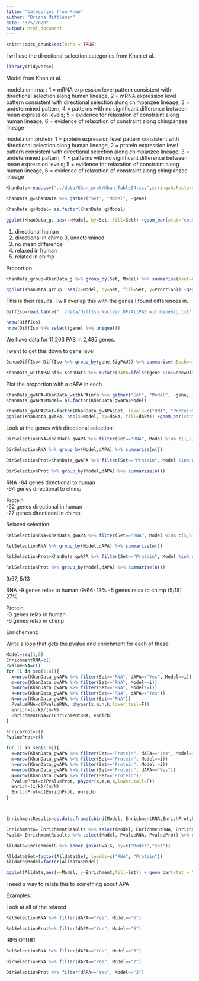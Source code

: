 ```yaml
---
title: "Categories from Khan"
author: "Briana Mittleman"
date: "3/5/2020"
output: html_document
---
```


```r
knitr::opts_chunk$set(echo = TRUE)
```

I will use the directional selection categories from Khan et al.  

```r
library(tidyverse)
```


Model from Khan et al. 

model.num.rna: : 1 = mRNA expression level pattern consistent with directional selection along human lineage, 2 = mRNA expression level pattern consistent with directional selection along chimpanzee lineage, 3 = undetermined pattern, 4 = patterns with no significant difference between mean expression levels; 5 = evidence for relaxation of constraint along human lineage, 6 = evidence of relaxation of constraint along chimpanzee lineage

model.num.protein: 1 = protein expression level pattern consistent with directional selection along human lineage, 2 = protein expression level pattern consistent with directional selection along chimpanzee lineage, 3 = undetermined pattern, 4 = patterns with no significant difference between mean expression levels; 5 = evidence for relaxation of constraint along human lineage, 6 = evidence of relaxation of constraint along chimpanzee lineage 


```r

KhanData=read.csv("../data/Khan_prot/Khan_TableS4.csv",stringsAsFactors = F)  %>% select(gene.symbol,contains("model") ) %>% rename("gene"=gene.symbol, "Protein"=model.num.protein, "RNA"=model.num.rna)

KhanData_g=KhanData %>% gather("Set", "Model", -gene)

KhanData_g$Model= as.factor(KhanData_g$Model)
```



```r
ggplot(KhanData_g, aes(x=Model, by=Set, fill=Set)) +geom_bar(stat="count",position = "dodge")


```
1. directional human 
2. directional in chimp 
3, undetermined
4. no mean difference
5. relaxed in human
6. related in chimp 

Proportion  

```r
KhanData_group=KhanData_g %>% group_by(Set, Model) %>% summarise(Nset=n(), Prortion=Nset/nrow(KhanData))

ggplot(KhanData_group, aes(x=Model, by=Set, fill=Set, y=Prortion)) +geom_bar(stat="identity",position = "dodge")
```

This is their results. I will overlap this with the genes I found differences in. 

```r
DiffIso=read.table("../data/DiffIso_Nuclear_DF/AllPAS_withGeneSig.txt", header = T, stringsAsFactors = F) %>% inner_join(KhanData, by="gene")

nrow(DiffIso)
nrow(DiffIso %>% select(gene) %>% unique())


```
We have data for 11,203 PAS in 2,485 genes.  

I want to get this down to gene level

```r
GenewDiffIso= DiffIso %>% group_by(gene,SigPAU2) %>% summarise(nEach=n()) %>% filter(SigPAU2=="Yes")

KhanData_withAPAinfo= KhanData %>% mutate(dAPA=ifelse(gene %in%GenewDiffIso$gene, "Yes", "No" ))

```

Plot the proportion with a dAPA in each 
```r
KhanData_gwAPA=KhanData_withAPAinfo %>% gather("Set", "Model", -gene, -dAPA)
KhanData_gwAPA$Model= as.factor(KhanData_gwAPA$Model)

KhanData_gwAPA$Set=factor(KhanData_gwAPA$Set, levels=c("RNA", "Protein"))
ggplot(KhanData_gwAPA, aes(x=Model, by=dAPA, fill=dAPA)) +geom_bar(stat="count", position = "stack") + facet_grid(~Set) + scale_fill_brewer(palette = "Dark2") + labs(y="Number of Genes") + scale_x_discrete( labels=c("Selection Human","Selection Chimp","Undetermined","No mean difference","Relaxation in Human","Relaxation in Chimp"))+theme(axis.text.x=element_text(angle=90, hjust=0), text= element_text(size=16))
```

Look at the genes with directional selection:

```r
DirSelectionRNA=KhanData_gwAPA %>% filter(Set=="RNA", Model %in% c(1,2))

DirSelectionRNA %>% group_by(Model,dAPA) %>% summarise(n())

DirSelectionProt=KhanData_gwAPA %>% filter(Set=="Protein", Model %in% c(1,2))

DirSelectionProt %>% group_by(Model,dAPA) %>% summarise(n())
```
RNA 
-84 genes directional to human  
-64 genes directional to chimp    

Protein  
-32 genes directional in human  
-27 genes directional in chimp  

Relaxed selection:  

```r
RelSelectionRNA=KhanData_gwAPA %>% filter(Set=="RNA", Model %in% c(5,6))

RelSelectionRNA %>% group_by(Model,dAPA) %>% summarise(n())

RelSelectionProt=KhanData_gwAPA %>% filter(Set=="Protein", Model %in% c(5,6))

RelSelectionProt %>% group_by(Model,dAPA) %>% summarise(n())
```
9/57, 5/13

RNA 
-9 genes relax to human  (9/66) 13%
-5 genes relax to chimp   (5/18) 27%

Protein  
-0 genes relax in human  
-6 genes relax in chimp  



Enrichement:  

Write a loop that gets the pvalue and enrichment for each of these:  


```r
Model=seq(1,6)
EnrichmentRNA=c()
PvalueRNA=c()
for (i in seq(1:6)){
  x=nrow(KhanData_gwAPA %>% filter(Set=="RNA", dAPA=="Yes", Model==i))
  m=nrow(KhanData_gwAPA %>% filter(Set=="RNA", Model==i))
  n=nrow(KhanData_gwAPA %>% filter(Set=="RNA", Model!=i))
  k=nrow(KhanData_gwAPA %>% filter(Set=="RNA", dAPA=="Yes"))
  N=nrow(KhanData_gwAPA %>% filter(Set=="RNA"))
  PvalueRNA=c(PvalueRNA, phyper(x,m,n,k,lower.tail=F))
  enrich=(x/k)/(m/N)
  EnrichmentRNA=c(EnrichmentRNA, enrich)
}

EnrichProt=c()
PvalueProt=c()

for (i in seq(1:6)){
  x=nrow(KhanData_gwAPA %>% filter(Set=="Protein", dAPA=="Yes", Model==i))
  m=nrow(KhanData_gwAPA %>% filter(Set=="Protein", Model==i))
  n=nrow(KhanData_gwAPA %>% filter(Set=="Protein", Model!=i))
  k=nrow(KhanData_gwAPA %>% filter(Set=="Protein", dAPA=="Yes"))
  N=nrow(KhanData_gwAPA %>% filter(Set=="Protein"))
  PvalueProt=c(PvalueProt, phyper(x,m,n,k,lower.tail=F))
  enrich=(x/k)/(m/N)
  EnrichProt=c(EnrichProt, enrich)
}




```


```r
EnrichmentResults=as.data.frame(cbind(Model, EnrichmentRNA,EnrichProt,PvalueRNA, PvalueProt))

EnrichmentG= EnrichmentResults %>% select(Model, EnrichmentRNA, EnrichProt) %>% rename("RNA"=EnrichmentRNA, "Protein"=EnrichProt) %>% gather("Set", "Enrichment", -Model)
PvalG= EnrichmentResults %>% select(Model, PvalueRNA, PvalueProt) %>% rename("RNA"=PvalueRNA, "Protein"=PvalueProt) %>% gather("Set", "Pvalue", -Model)

Alldata=EnrichmentG %>% inner_join(PvalG, by=c("Model","Set"))

Alldata$Set=factor(Alldata$Set, levels=c("RNA", "Protein"))
Alldata$Model=factor(Alldata$Model)

ggplot(Alldata,aes(x=Model, y=Enrichment,fill=Set)) + geom_bar(stat = "identity") + geom_hline(yintercept = 1) + geom_text(aes(label=round(Pvalue,2), vjust=0))+ facet_grid(~Set) + scale_fill_brewer(palette = "Dark2")  + scale_x_discrete( labels=c("Selection Human","Selection Chimp","Undetermined","No mean difference","Relaxation in Human","Relaxation in Chimp"))+theme(axis.text.x=element_text(angle=90, hjust=0), text= element_text(size=16)) +labs(title="Enrichment of dAPA genes in directional selection sets")
```


I need a way to relate this to something about APA  

Examples:  

Look at all of the relaxed 


```r
RelSelectionRNA %>% filter(dAPA=="Yes", Model=="6")
```

```r
RelSelectionProt%>% filter(dAPA=="Yes", Model=="6")
```

IRF5
OTUB1

```r
RelSelectionRNA %>% filter(dAPA=="Yes", Model=="5")
```

```r
DirSelectionRNA %>% filter(dAPA=="Yes", Model=="2")
```


```r
DirSelectionProt %>% filter(dAPA=="Yes", Model=="2")
```

